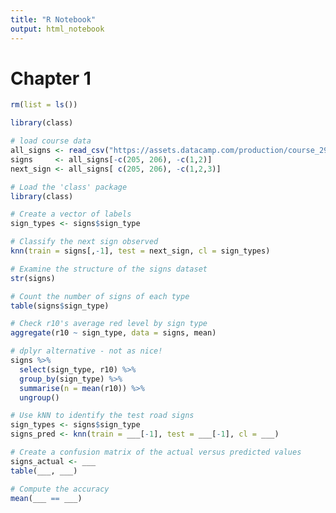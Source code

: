 ```yaml
---
title: "R Notebook"
output: html_notebook
---
```


# Chapter 1

```r
rm(list = ls())
```


```r
library(class)

# load course data
all_signs <- read_csv("https://assets.datacamp.com/production/course_2906/datasets/knn_traffic_signs.csv")
signs     <- all_signs[-c(205, 206), -c(1,2)]
next_sign <- all_signs[ c(205, 206), -c(1,2,3)]
```

```r
# Load the 'class' package
library(class)

# Create a vector of labels
sign_types <- signs$sign_type

# Classify the next sign observed
knn(train = signs[,-1], test = next_sign, cl = sign_types)
```

```r
# Examine the structure of the signs dataset
str(signs)

# Count the number of signs of each type
table(signs$sign_type)

# Check r10's average red level by sign type
aggregate(r10 ~ sign_type, data = signs, mean)

# dplyr alternative - not as nice!
signs %>% 
  select(sign_type, r10) %>% 
  group_by(sign_type) %>% 
  summarise(n = mean(r10)) %>% 
  ungroup()
```

```r
# Use kNN to identify the test road signs
sign_types <- signs$sign_type
signs_pred <- knn(train = ___[-1], test = ___[-1], cl = ___)

# Create a confusion matrix of the actual versus predicted values
signs_actual <- ___
table(___, ___)

# Compute the accuracy
mean(___ == ___)
```

